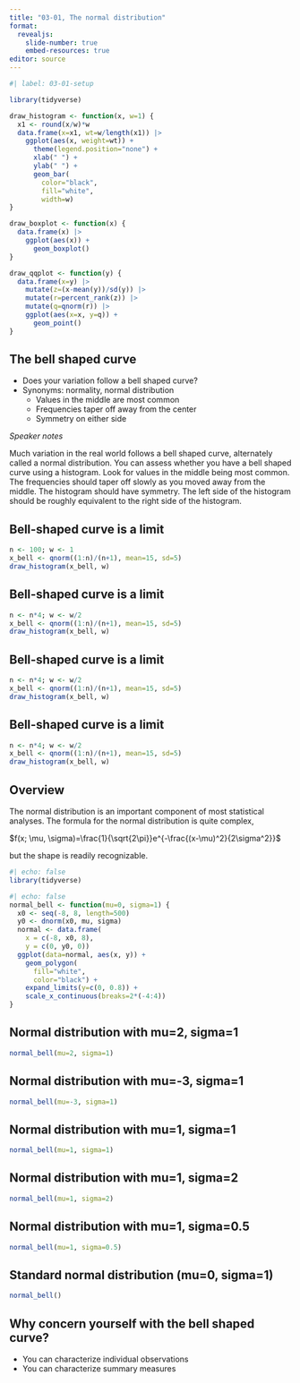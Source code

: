 ```yaml
---
title: "03-01, The normal distribution"
format: 
  revealjs:
    slide-number: true
    embed-resources: true
editor: source
---
```


```r
#| label: 03-01-setup

library(tidyverse)
```

```r
draw_histogram <- function(x, w=1) {
  x1 <- round(x/w)*w
  data.frame(x=x1, wt=w/length(x1)) |>
    ggplot(aes(x, weight=wt)) +
      theme(legend.position="none") +
      xlab(" ") +
      ylab(" ") +
      geom_bar(
        color="black", 
        fill="white",
        width=w)
}
```

```r
draw_boxplot <- function(x) {
  data.frame(x) |>
    ggplot(aes(x)) +
      geom_boxplot()
}
```

```r
draw_qqplot <- function(y) {
  data.frame(x=y) |>
    mutate(z=(x-mean(y))/sd(y)) |>
    mutate(r=percent_rank(z)) |>
    mutate(q=qnorm(r)) |>
    ggplot(aes(x=x, y=q)) +
      geom_point()
}
```

## The bell shaped curve

-   Does your variation follow a bell shaped curve?
-   Synonyms: normality, normal distribution
    -   Values in the middle are most common
    -   Frequencies taper off away from the center
    -   Symmetry on either side

::: notes
*Speaker notes*

Much variation in the real world follows a bell shaped curve, alternately called a normal distribution. You can assess whether you have a bell shaped curve using a histogram. Look for values in the middle being most common. The frequencies should taper off slowly as you moved away from the middle. The histogram should have symmetry. The left side of the histogram should be roughly equivalent to the right side of the histogram.
:::

## Bell-shaped curve is a limit

```r
n <- 100; w <- 1
x_bell <- qnorm((1:n)/(n+1), mean=15, sd=5)
draw_histogram(x_bell, w)
```

## Bell-shaped curve is a limit

```r
n <- n*4; w <- w/2
x_bell <- qnorm((1:n)/(n+1), mean=15, sd=5)
draw_histogram(x_bell, w)
```

## Bell-shaped curve is a limit

```r
n <- n*4; w <- w/2
x_bell <- qnorm((1:n)/(n+1), mean=15, sd=5)
draw_histogram(x_bell, w)
```

## Bell-shaped curve is a limit

```r
n <- n*4; w <- w/2
x_bell <- qnorm((1:n)/(n+1), mean=15, sd=5)
draw_histogram(x_bell, w)
```


## Overview

The normal distribution is an important component of most statistical analyses. The formula for the normal distribution is quite complex, 

$f(x; \mu, \sigma)=\frac{1}{\sqrt{2\pi}}e^{-\frac{(x-\mu)^2}{2\sigma^2}}$

but the shape is readily recognizable.

```r
#| echo: false
library(tidyverse)
```

```r
#| echo: false
normal_bell <- function(mu=0, sigma=1) {
  x0 <- seq(-8, 8, length=500)
  y0 <- dnorm(x0, mu, sigma)
  normal <- data.frame(
    x = c(-8, x0, 8),
    y = c(0, y0, 0))
  ggplot(data=normal, aes(x, y)) +
    geom_polygon(
      fill="white",
      color="black") +
    expand_limits(y=c(0, 0.8)) +
    scale_x_continuous(breaks=2*(-4:4))
}
```

## Normal distribution with mu=2, sigma=1

```r
normal_bell(mu=2, sigma=1)
```

## Normal distribution with mu=-3, sigma=1

```r
normal_bell(mu=-3, sigma=1)
```

## Normal distribution with mu=1, sigma=1

```r
normal_bell(mu=1, sigma=1)
```


## Normal distribution with mu=1, sigma=2

```r
normal_bell(mu=1, sigma=2)
```

## Normal distribution with mu=1, sigma=0.5

```r
normal_bell(mu=1, sigma=0.5)
```

## Standard normal distribution (mu=0, sigma=1)

```r
normal_bell()
```

## Why concern yourself with the bell shaped curve?

-   You can characterize individual observations
-   You can characterize summary measures

